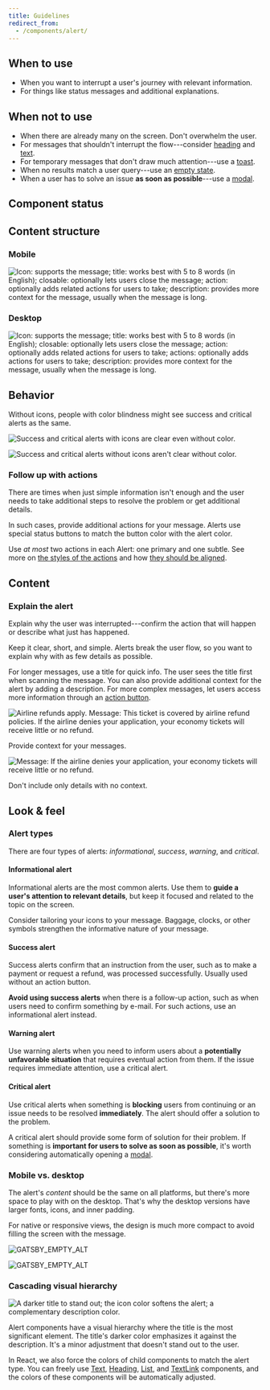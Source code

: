 ```yaml
---
title: Guidelines
redirect_from:
  - /components/alert/
---
```



<ReactExample exampleId="Alert-default" />

## When to use

- When you want to interrupt a user's journey with relevant information.
- For things like status messages and additional explanations.

## When not to use

- When there are already many on the screen. Don't overwhelm the user.
- For messages that shouldn't interrupt the flow---consider [heading](/components/text/heading/)
  and [text](/components/text/text/).
- For temporary messages that don't draw much attention---use a [toast](/components/information/toast/).
- When no results match a user query---use an [empty state](/components/progress-indicators/emptystate/).
- When a user has to solve an issue **as soon as possible**---use a [modal](/components/overlay/modal/).

## Component status

<ComponentStatus component="Alert" />

## Content structure

### Mobile

![Icon: supports the message; title: works best with 5 to 8 words (in English); closable: optionally lets users close the message; action: optionally adds related actions for users to take; description: provides more context for the message, usually when the message is long.](fileId:4QJZqvBvRrLu6t9mwObCkA;nodeId:289%3A0)

### Desktop

![Icon: supports the message; title: works best with 5 to 8 words (in English); closable: optionally lets users close the message; action: optionally adds related actions for users to take; actions: optionally adds actions for users to take; description: provides more context for the message, usually when the message is long.](fileId:4QJZqvBvRrLu6t9mwObCkA;nodeId:566%3A2147)

## Behavior

<MoreThanColorSnippet component="alert" />

<Guideline type="do" title="Use icons">

Without icons, people with color blindness might see success and critical alerts as the same.

![Success and critical alerts with icons are clear even without color.](fileId:fannvRpkOJK6uxxT33EKaa;nodeId:364%3A1542)

![Success and critical alerts without icons aren't clear without color.](fileId:fannvRpkOJK6uxxT33EKaa;nodeId:364%3A1543)

</Guideline>

### Follow up with actions

There are times when just simple information isn't enough
and the user needs to take additional steps to resolve the problem or get additional details.

In such cases, provide additional actions for your message.
Alerts use special status buttons to match the button color with the alert color.

Use _at most_ two actions in each Alert:
one primary and one subtle.
See more on [the styles of the actions](/design-patterns/action-components/#alert-buttons)
and how [they should be aligned](/design-patterns/action-components/#button-alignment-in-alert).

<ReactExample exampleId="Alert-actions_sidebyside" />

## Content

### Explain the alert

Explain why the user was interrupted---confirm the action that will happen
or describe what just has happened.

Keep it clear, short, and simple.
Alerts break the user flow,
so you want to explain why with as few details as possible.

For longer messages, use a title for quick info.
The user sees the title first when scanning the message.
You can also provide additional context for the alert by adding a description.
For more complex messages,
let users access more information through an [action button](#follow-up-with-actions).

<GuidelineImages>

<DoImage>

![Airline refunds apply. Message: This ticket is covered by airline refund policies. If the airline denies your application, your economy tickets will receive little or no refund.](fileId:fannvRpkOJK6uxxT33EKaa;nodeId:364%3A1687)

Provide context for your messages.

</DoImage>

<DontImage>

![Message: If the airline denies your application, your economy tickets will receive little or no refund.](fileId:fannvRpkOJK6uxxT33EKaa;nodeId:364%3A1688)

Don't include only details with no context.

</DontImage>

</GuidelineImages>

## Look & feel

### Alert types

There are four types of alerts: _informational_, _success_, _warning_, and _critical_.

<ReactExample exampleId="Alert-types" />

#### Informational alert

Informational alerts are the most common alerts.
Use them to **guide a user's attention to relevant details**,
but keep it focused and related to the topic on the screen.

Consider tailoring your icons to your message.
Baggage, clocks, or other symbols strengthen the informative nature of your message.

#### Success alert

Success alerts confirm that an instruction from the user,
such as to make a payment or request a refund, was processed successfully.
Usually used without an action button.

**Avoid using success alerts** when there is a follow-up action,
such as when users need to confirm something by e-mail.
For such actions, use an informational alert instead.

#### Warning alert

Use warning alerts when you need to inform users about a **potentially unfavorable situation**
that requires eventual action from them.
If the issue requires immediate attention, use a critical alert.

#### Critical alert

Use critical alerts when something is **blocking** users from continuing
or an issue needs to be resolved **immediately**.
The alert should offer a solution to the problem.

A critical alert should provide some form of solution for their problem.
If something is **important for users to solve as soon as possible**,
it's worth considering automatically opening a [modal](/components/overlay/modal/).

### Mobile vs. desktop

The alert's _content_ should be the same on all platforms,
but there's more space to play with on the desktop.
That's why the desktop versions have larger fonts, icons, and inner padding.

For native or responsive views,
the design is much more compact to avoid filling the screen with the message.

<ImageContainer size="medium">

![GATSBY_EMPTY_ALT](fileId:4QJZqvBvRrLu6t9mwObCkA;nodeId:1436%3A116 "On mobile platforms, everything is more compact.")

</ImageContainer>
<ImageContainer size="medium">

![GATSBY_EMPTY_ALT](fileId:4QJZqvBvRrLu6t9mwObCkA;nodeId:1436%3A128 "On desktop platforms, things can breathe")

</ImageContainer>

### Cascading visual hierarchy

![A darker title to stand out; the icon color softens the alert; a complementary description color.](fileId:4QJZqvBvRrLu6t9mwObCkA;nodeId:555%3A0)

Alert components have a visual hierarchy where the title is the most significant element.
The title's darker color emphasizes it against the description.
It's a minor adjustment that doesn't stand out to the user.

In React, we also force the colors of child components to match the alert type.
You can freely use [Text](/components/text/text/), [Heading](/components/text/heading/),
[List](/components/structure/list/), and [TextLink](/components/action/textlink/) components,
and the colors of these components will be automatically adjusted.
